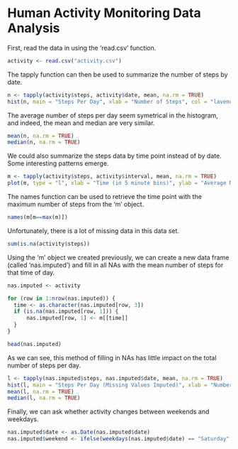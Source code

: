 Human Activity Monitoring Data Analysis
========================================================

First, read the data in using the 'read.csv' function.
```r
activity <- read.csv("activity.csv")
```

The tapply function can then be used to summarize the number of steps by date.
```r
n <- tapply(activity$steps, activity$date, mean, na.rm = TRUE)
hist(n, main = "Steps Per Day", xlab = "Number of Steps", col = "lavender")
```

The average number of steps per day seem symetrical in the histogram, and indeed, the mean and median are very similar.
```r
mean(n, na.rm = TRUE)
median(n, na.rm = TRUE)
```

We could also summarize the steps data by time point instead of by date. Some interesting patterns emerge.
```r
m <- tapply(activity$steps, activity$interval, mean, na.rm = TRUE)
plot(m, type = "l", xlab = "Time (in 5 minute bins)", ylab = "Average Number of Steps")
```

The names function can be used to retrieve the time point with the maximum number of steps from the 'm' object.
```r
names(m[m==max(m)])
```

Unfortunately, there is a lot of missing data in this data set.
```r
sum(is.na(activity$steps))
```

Using the 'm' object we created previously, we can create a new data frame (called 'nas.imputed') and fill in all NAs with the mean number of steps for that time of day. 

```r

nas.imputed <- activity

for (row in 1:nrow(nas.imputed)) {
  time <- as.character(nas.imputed[row, 3])
  if (is.na(nas.imputed[row, 1])) {
      nas.imputed[row, 1] <- m[[time]]
  }
}

head(nas.imputed)
```

As we can see, this method of filling in NAs has little impact on the total number of steps per day.

```r
l <- tapply(nas.imputed$steps, nas.imputed$date, mean, na.rm = TRUE)
hist(l, main = "Steps Per Day (Missing Values Imputed)", xlab = "Number of Steps", col = "lavender")
mean(l, na.rm = TRUE)
median(l, na.rm = TRUE)
```

Finally, we can ask whether activity changes between weekends and weekdays. 

```r
nas.imputed$date <- as.Date(nas.imputed$date)
nas.imputed$weekend <- ifelse(weekdays(nas.imputed$date) == "Saturday" | weekdays(nas.imputed$date) == "Sunday", "weekend", "weekday")
```

